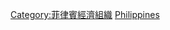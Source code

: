 {{Commonscat|Companies of the Philippines}}

[[Category:菲律賓經濟組織|Category:菲律賓經濟組織]]
[[Category:亚洲各国公司|Philippines]]